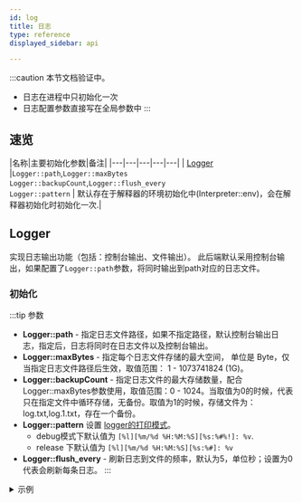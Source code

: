 ```yaml
---
id: log
title: 日志
type: reference
displayed_sidebar: api

---
```


:::caution
本节文档验证中。

- 日志在进程中只初始化一次
- 日志配置参数直接写在全局参数中
:::

## 速览


|名称|主要初始化参数|备注|
|---|---|---|---|---|
| [Logger](#logger) |`Logger::path`,`Logger::maxBytes`<br />`Logger::backupCount`,`Logger::flush_every`<br />`Logger::pattern`  | 默认存在于解释器的环境初始化中(Interpreter::env)，会在解释器初始化时初始化一次.|



## Logger
实现日志输出功能（包括：控制台输出、文件输出）。
此后端默认采用控制台输出，如果配置了`Logger::path`参数，将同时输出到path对应的日志文件。

### 初始化
:::tip 参数
- **Logger::path** - 指定日志文件路径，如果不指定路径，默认控制台输出日志，指定后，日志将同时在日志文件以及控制台输出。
- **Logger::maxBytes** - 指定每个日志文件存储的最大空间， 单位是 Byte，仅当指定日志文件路径后生效，取值范围： 1 - 1073741824 (1G)。
- **Logger::backupCount** - 指定日志文件的最大存储数量，配合Logger::maxBytes参数使用，取值范围：0 - 1024。当取值为0的时候，代表只在指定文件中循环存储，无备份。取值为1的时候，存储文件为：log.txt,log.1.txt，存在一个备份。
- **Logger::pattern** 设置 [logger的打印模式](https://internal.dunescience.org/doxygen/classspdlog_1_1pattern__formatter.html)。
   * debug模式下默认值为 `[%l][%m/%d %H:%M:%S][%s:%#%!]: %v`.
   * release 下默认值为 `[%l][%m/%d %H:%M:%S][%s:%#]: %v`
- **Logger::flush_every** - 刷新日志到文件的频率，默认为5，单位秒；设置为0代表会刷新每条日志。
:::


<details><summary>示例</summary>

```toml
"Logger::path" = "./torchpipe.log"  
# 可选参数，保存日志文件路径，如果不设置，默认控制台输出日志 
"Logger::maxBytes" = 1048576 #
# 可选参数，设置后启用循环保存功能，设置单个日志文件存储最大空间，默认值：无穷大。取值范围： 1 - 1073741824 (1G)。 
"Logger::backupCount" = 20                           
# 可选参数，配合Logger::maxBytes参数，日志文件的最大保存数量，取值范围： 0 - 1024。
```
</details>